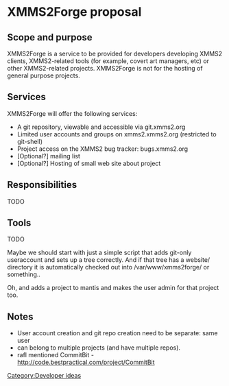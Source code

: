 = XMMS2Forge proposal =

== Scope and purpose ==
XMMS2Forge is a service to be provided for developers developing XMMS2 clients,
XMMS2-related tools (for example, covert art managers, etc) or
other XMMS2-related projects. XMMS2Forge is not for the hosting of general
purpose projects.

== Services ==
XMMS2Forge will offer the following services:
* A git repository, viewable and accessible via git.xmms2.org
* Limited user accounts and groups on xmms2.xmms2.org (restricted to git-shell)
* Project access on the XMMS2 bug tracker: bugs.xmms2.org
* [Optional?] mailing list
* [Optional?] Hosting of small web site about project

== Responsibilities ==
TODO

== Tools ==
TODO

<anders>	Maybe we should start with just a simple script that adds git-only useraccount and sets up a tree correctly. And if that tree has a website/ directory it is automatically checked out into /var/www/xmms2forge/<projectname>   or something..

<anders>	Oh, and adds a project to mantis and makes the user admin for that project too.

== Notes ==
* User account creation and git repo creation need to be separate: same user
* can belong to multiple projects (and have multiple repos).
* rafl mentioned CommitBit - http://code.bestpractical.com/project/CommitBit

[[Category:Developer ideas]]